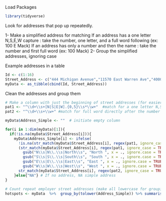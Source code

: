 Load Packages
```{r}
library(tidyverse)
```


Look for addresses that pop up repeatedly. 

1- Make a simplified address for matching
    If an address has a one letter N,S,E,W capture : take the number, one letter, and a full word following (ex: 100 E Mack)
    If an address has only a number and then the name : take the number and first full word (ex: 100 Mack)
2- Group the simplified addresses, ignoring case

Example addresses in a table
```{r}
Id <- c(1:16)
Street_Address <- c("444 Michigan Avenue","11570 East Warren Ave","4000 South Jean Street","411 W Lafayette","8060 W Vernor","8060 West Vernor","11570 E Warren Avenue","135000 W. Chicago","135000 West Chicago Ave","19333 W 8 Mile","19333 West 8 Mile","13233 East Jefferson Ave","13233 E Jefferson","13233 Jefferson Avenue","13335 W. Warren","13335 West Warren Ave")
myData <- as_tibble(cbind(Id, Street_Address))
```


Clean the addresses and group them
```{r}
# Make a column with just the beginning of street addresses (for easier grouping)
pat1 <- "^\\d+\\s+[N|S|E|W].{0,5}\\s*\\w+"  #match for a one letter N,S,E,W before the name
pat2 <- "^\\d+\\s+\\w+" #match for full word directly after the number - only use if not expecting a directional letter

myData$Address_Simple <- ""  # initiate empty column

for(i in 1:dim(myData)[1]){
  if(!is.na(myData$Street_Address[i])){
    myData$Address_Simple[i] <- ifelse(
      !is.na(str_match(myData$Street_Address[i], regex(pat1, ignore_case = TRUE))[1]), #Check for N,S,E,W type letter match
      (str_match(myData$Street_Address[i], regex(pat1, ignore_case = TRUE))[1] %>% #if N,S,E,W letter was found, match pattern 1 and substitute NSEW to standard format
        gsub("N\\s|N\\.\\s|North\\s", "North ", x = ., ignore.case = TRUE) %>%
        gsub("S\\s|S\\.\\s|South\\s", "South ", x = ., ignore.case = TRUE) %>%
        gsub("E\\s|E\\.\\s|East\\s", "East ", x = ., ignore.case = TRUE) %>%
        gsub("W\\s|W\\.\\s|West\\s", "West ", x = ., ignore.case = TRUE)), 
      str_match(myData$Street_Address[i], regex(pat2, ignore_case = TRUE))) #else take a full word after the number using pattern 2
    }else{"NA"} # If no address, NA simple address
}
  
# Count repeat employer street addresses (make all lowercase for grouping - using tolower )
hotspots <- myData  %>%  group_by(tolower(Address_Simple)) %>% summarise(n = n()) %>% arrange(desc(n))
```


